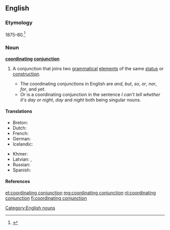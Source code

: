 ==English==

===Etymology===
1875–80.<ref>{{R:Dictionary.com 1.1}}</ref>

===Noun===
'''[[coordinating]] [[conjunction]]'''

# {{grammar}} A conjunction that joins two [[grammatical]] [[element]]s of the same [[status]] or [[construction]].
#* The coordinating conjunctions in English are ''and'', ''but'', ''so'', ''or'', ''nor'', ''for'', and ''yet''.
#* ''Or'' is a coordinating conjunction in the sentence ''I can't tell whether it's day or night'', ''day'' and ''night'' both being singular nouns.

====Translations====
{{trans-top|conjunction that joins two grammatical elements of the same status or construction}}
* Breton: {{t+|br|stagell genurzhiañ|f}}
* Dutch: {{t-|nl|nevenschikkend voegwoord|n}}
* French: {{t+|fr|conjonction de coordination|f}}
* German: {{t-|de|koordinierende Konjunktion|f}}
* Icelandic: {{t+|is|aðaltenging|f}}
{{trans-mid}}
* Khmer: {{t-|km|ឈ្នាប់ចង|tr=chnoap jɑɑng|sc=Khmr}}
* Latvian: {{t-|lv|sakārtojuma saiklis|m}}, {{t-|lv|sakārtojuma saikļi|m|p}}
* Russian: {{t+|ru|сочинительный союз|m|tr=sočinítel'nyj sojúz}}
* Spanish: {{t+|es|conjunción coordinante|f}}
{{trans-bottom}}

====References====
<references />

[[Category:English nouns]]

[[et:coordinating conjunction]]
[[mg:coordinating conjunction]]
[[nl:coordinating conjunction]]
[[fi:coordinating conjunction]]